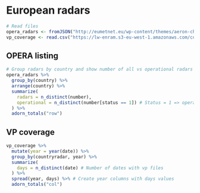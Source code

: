# European radars

```r
# Read files
opera_radars <- fromJSON("http://eumetnet.eu/wp-content/themes/aeron-child/observations-programme/current-activities/opera/database/OPERA_Database/OPERA_RADARS_DB.json")
vp_coverage <- read.csv("https://lw-enram.s3-eu-west-1.amazonaws.com/coverage.csv")
```

## OPERA listing

```r
# Group radars by country and show number of all vs operational radars
opera_radars %>%
  group_by(country) %>%
  arrange(country) %>%
  summarize(
    radars = n_distinct(number),
    operational = n_distinct(number[status == 1]) # Status = 1 => operational
  ) %>%
  adorn_totals("row")
```

## VP coverage

```r
vp_coverage %>%
  mutate(year = year(date)) %>%
  group_by(countryradar, year) %>%
  summarize(
    days = n_distinct(date) # Number of dates with vp files
  ) %>%
  spread(year, days) %>% # Create year columns with days values
  adorn_totals("col")
```

